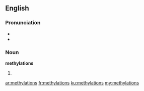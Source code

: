 ==English==

===Pronunciation===
*{{IPA|ˌmɛθəˈleɪʃənz}}
*{{rhymes|eɪʃənz}}

===Noun===
'''methylations'''

# {{plural of|methylation}}

[[ar:methylations]]
[[fr:methylations]]
[[ku:methylations]]
[[my:methylations]]